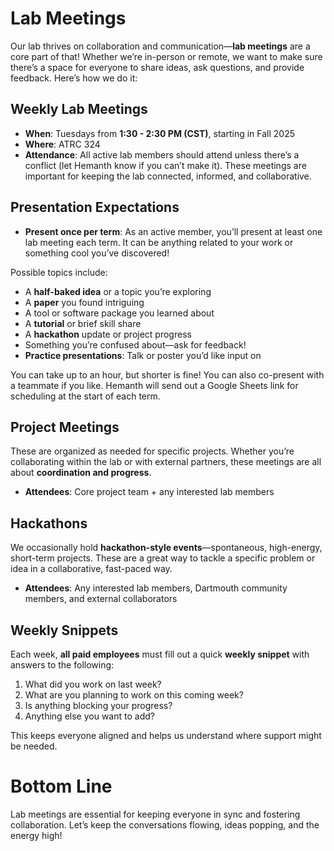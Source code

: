 # Lab Meetings {.unnumbered}

Our lab thrives on collaboration and communication—**lab meetings** are a core part of that! Whether we’re in-person or remote, we want to make sure there’s a space for everyone to share ideas, ask questions, and provide feedback. Here’s how we do it:

## Weekly Lab Meetings

* **When**: Tuesdays from **1:30 - 2:30 PM (CST)**, starting in Fall 2025
* **Where**: ATRC 324
* **Attendance**: All active lab members should attend unless there’s a conflict (let Hemanth know if you can’t make it). These meetings are important for keeping the lab connected, informed, and collaborative.

## Presentation Expectations

* **Present once per term**: As an active member, you’ll present at least one lab meeting each term. It can be anything related to your work or something cool you’ve discovered!

Possible topics include:

* A **half-baked idea** or a topic you’re exploring
* A **paper** you found intriguing
* A tool or software package you learned about
* A **tutorial** or brief skill share
* A **hackathon** update or project progress
* Something you’re confused about—ask for feedback!
* **Practice presentations**: Talk or poster you’d like input on

You can take up to an hour, but shorter is fine! You can also co-present with a teammate if you like. Hemanth will send out a Google Sheets link for scheduling at the start of each term.

## Project Meetings

These are organized as needed for specific projects. Whether you're collaborating within the lab or with external partners, these meetings are all about **coordination and progress**.

* **Attendees**: Core project team + any interested lab members

## Hackathons

We occasionally hold **hackathon-style events**—spontaneous, high-energy, short-term projects. These are a great way to tackle a specific problem or idea in a collaborative, fast-paced way.

* **Attendees**: Any interested lab members, Dartmouth community members, and external collaborators

## Weekly Snippets

Each week, **all paid employees** must fill out a quick **weekly snippet** with answers to the following:

1. What did you work on last week?
2. What are you planning to work on this coming week?
3. Is anything blocking your progress?
4. Anything else you want to add?

This keeps everyone aligned and helps us understand where support might be needed.

# Bottom Line

Lab meetings are essential for keeping everyone in sync and fostering collaboration. Let’s keep the conversations flowing, ideas popping, and the energy high!
